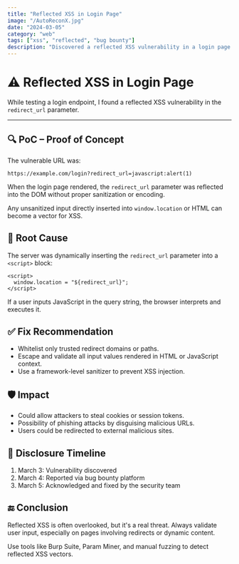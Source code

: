 ```yaml
---
title: "Reflected XSS in Login Page"
image: "/AutoReconX.jpg"
date: "2024-03-05"
category: "web"
tags: ["xss", "reflected", "bug bounty"]
description: "Discovered a reflected XSS vulnerability in a login page parameter."
---
```


# ⚠️ Reflected XSS in Login Page

While testing a login endpoint, I found a reflected XSS vulnerability in the `redirect_url` parameter.

---

## 🔍 PoC – Proof of Concept

The vulnerable URL was:

```
https://example.com/login?redirect_url=javascript:alert(1)
```

When the login page rendered, the `redirect_url` parameter was reflected into the DOM without proper sanitization or encoding.

<Note>Any unsanitized input directly inserted into `window.location` or HTML can become a vector for XSS.</Note>

## 🔬 Root Cause

The server was dynamically inserting the `redirect_url` parameter into a `<script>` block:

```
<script>
  window.location = "${redirect_url}";
</script>
```

If a user inputs JavaScript in the query string, the browser interprets and executes it.

## ✅ Fix Recommendation

- Whitelist only trusted redirect domains or paths.
- Escape and validate all input values rendered in HTML or JavaScript context.
- Use a framework-level sanitizer to prevent XSS injection.

## 🛡️ Impact

- Could allow attackers to steal cookies or session tokens.
- Possibility of phishing attacks by disguising malicious URLs.
- Users could be redirected to external malicious sites.

## 📌 Disclosure Timeline

1. March 3: Vulnerability discovered
2. March 4: Reported via bug bounty platform
3. March 5: Acknowledged and fixed by the security team

## 🔚 Conclusion

Reflected XSS is often overlooked, but it's a real threat. Always validate user input, especially on pages involving redirects or dynamic content.

<Note>Use tools like Burp Suite, Param Miner, and manual fuzzing to detect reflected XSS vectors.</Note>